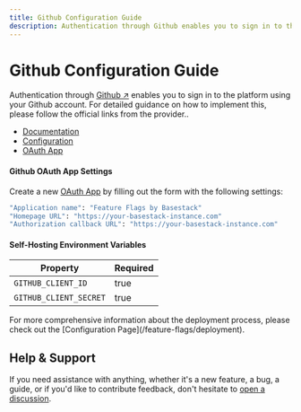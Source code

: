 ```yaml
---
title: Github Configuration Guide
description: Authentication through Github enables you to sign in to the platform using your Github account.
---
```



# Github Configuration Guide

Authentication through [Github ↗](https://github.com/) enables you to sign in to the platform using your Github account. For detailed guidance on how to implement this, please follow the official links from the provider..

- [Documentation](https://developer.github.com/apps/building-oauth-apps/authorizing-oauth-apps)
- [Configuration](https://github.com/settings/apps)
- [OAuth App](https://github.com/settings/developers)

#### Github OAuth App Settings

Create a new [OAuth App](https://github.com/settings/developers) by filling out the form with the following settings:

```bash
"Application name": "Feature Flags by Basestack"
"Homepage URL": "https://your-basestack-instance.com"
"Authorization callback URL": "https://your-basestack-instance.com"
```

#### Self-Hosting Environment Variables

| Property               | Required |
| ---------------------- | -------- |
| `GITHUB_CLIENT_ID`     | true     |
| `GITHUB_CLIENT_SECRET` | true     |

<Callout type="info" emoji="ℹ️">
  For more comprehensive information about the deployment process, please check
  out the [Configuration Page](/feature-flags/deployment).
</Callout>

## Help & Support

If you need assistance with anything, whether it's a new feature, a bug, a guide, or if you'd like to contribute feedback, don't hesitate to [open a discussion](https://github.com/Storytics/monolock/discussions).
